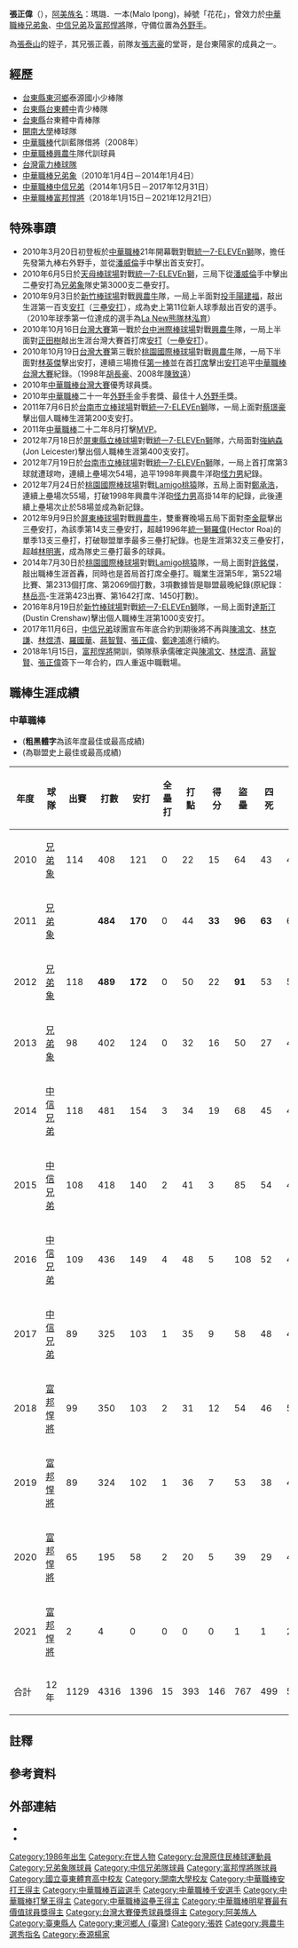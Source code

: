 {{Infobox CPBL player|
|name=張正偉|
|image=張正偉.JPG|
|width=|
|position=外野手|
|team=|
|number=6|
|bats=左|
|throws=左|
|birthdate={{birth_date_and_age|1986|8|5|mf=y}}|
|birthplace={{TWN}}[[臺東縣|臺東縣]][[東河鄉_(臺灣)|東河鄉]]|
|debutdate=3月20日
|debutyear=2010年
|debutteam=兄弟象
|statyear=2021年球季
|stat1label=打擊率
|stat1value=0.323
|stat2label=全壘打
|stat2value=15
|stat3label=打點
|stat3value=393
|stat4label=盜壘
|stat4value=146
|teams=<nowiki></nowiki> 
*[[兄弟象|兄弟象]]（2010年1月4日－2014年1月4日）
*[[中信兄弟|中信兄弟]]（2014年1月5日－2017年12月31日）
*[[富邦悍將|富邦悍將]]（2018年1月15日－2021年12月21日）
|awards=<nowiki></nowiki>
*中華職棒年度總冠軍：2010
*[[中華職棒打擊王|中華職棒打擊王]]：2011
*[[中華職棒安打王|中華職棒安打王]]：2011、2012
*[[中華職棒盜壘王|中華職棒盜壘王]]：2011
*[[中華職棒最佳十人獎|中華職棒最佳十人獎]]（外野手）：2010、2011、2012、2013、2014、2015、2017
*[[中華職棒金手套獎|中華職棒金手套獎]]（外野手）：2010、2014
*[[中華職棒單月MVP|中華職棒單月MVP]]：2011/08
*[[中華職棒明星賽|中華職棒明星賽]]：2010、2011、2012、2013、2014、2015、2016、2017
*[[中華職棒總冠軍賽優秀球員獎|優秀球員獎]]（2010勝方、2015敗方）
}}

'''張正偉'''（{{bd|1986年|8月5日}}），[[阿美族|阿美]][[台灣原住民命名文化|族名]]：瑪璐．一本(Malo Ipong)，綽號「花花」，曾效力於[[中華職棒|中華職棒]][[兄弟象|兄弟象]]、[[中信兄弟|中信兄弟]]及[[富邦悍將|富邦悍將]]隊，守備位置為[[外野手|外野手]]。

為[[張泰山|張泰山]]的姪子，其兄張正義，前隊友[[張志豪|張志豪]]的堂哥，是台東陽家的成員之一。

==經歷==
*[[台東縣|台東縣]][[東河鄉_(台灣)|東河鄉]]泰源國小少棒隊
*[[國立臺東大學附屬體育高級中學|台東縣台東體中]]青少棒隊
*[[台東縣|台東縣]]台東體中青棒隊
*[[開南大學|開南大學]]棒球隊
*[[中華職棒|中華職棒]]代訓藍隊借將（2008年）
*[[中華職棒|中華職棒]][[興農牛|興農牛]]隊代訓球員
*[[台灣電力棒球隊|台灣電力棒球隊]]
*[[中華職棒|中華職棒]][[兄弟象|兄弟象]]（2010年1月4日－2014年1月4日）
*[[中華職棒|中華職棒]][[中信兄弟|中信兄弟]]（2014年1月5日－2017年12月31日）
*[[中華職棒|中華職棒]][[富邦悍將|富邦悍將]]（2018年1月15日－2021年12月21日）

==特殊事蹟== 
*2010年3月20日初登板於[[中華職棒|中華職棒]]21年開幕戰對戰[[統一7-ELEVEn獅|統一7-ELEVEn獅]]隊，擔任先發第九棒右外野手，並從[[潘威倫|潘威倫]]手中擊出首支安打。
*2010年6月5日於[[天母棒球場|天母棒球場]]對戰[[統一7-ELEVEn獅|統一7-ELEVEn獅]]，三局下從[[潘威倫|潘威倫]]手中擊出二壘安打為[[兄弟象|兄弟象]]隊史第3000支二壘安打。
*2010年9月3日於[[新竹棒球場|新竹棒球場]]對戰[[興農牛|興農牛]]隊，一局上半面對[[投手|投手]][[陽建福|陽建福]]，敲出生涯第一百支[[安打|安打]]（[[三壘安打|三壘安打]]），成為史上第11位新人球季敲出百安的選手。（2010年球季第一位達成的選手為[[La_New熊隊|La New熊隊]][[林泓育|林泓育]]）
*2010年10月16日[[台灣大賽|台灣大賽]]第一戰於[[台中洲際棒球場|台中洲際棒球場]]對戰[[興農牛|興農牛]]隊，一局上半面對[[正田樹|正田樹]]敲出生涯台灣大賽首打席[[安打|安打]]（[[一壘安打|一壘安打]]）。
*2010年10月19日[[台灣大賽|台灣大賽]]第三戰於[[桃園國際棒球場|桃園國際棒球場]]對戰[[興農牛|興農牛]]隊，一局下半面對[[林英傑|林英傑]]擊出安打，連續三場擔任[[第一棒|第一棒]]並在首[[打席|打席]]擊出[[安打|安打]]追平[[中華職棒|中華職棒]][[台灣大賽|台灣大賽]]紀錄。（1998年[[胡長豪|胡長豪]]、2008年[[陳致遠|陳致遠]]）
*2010年[[中華職棒|中華職棒]][[台灣大賽|台灣大賽]]優秀球員獎。
*2010年[[中華職棒|中華職棒]]二十一年[[外野手|外野手]]金手套獎、最佳十人[[外野手|外野手]]獎。
*2011年7月6日於[[台南市立棒球場|台南市立棒球場]]對戰[[統一7-ELEVEn獅|統一7-ELEVEn獅]]隊，一局上面對[[蔡璟豪|蔡璟豪]]擊出個人職棒生涯第200支安打。
*2011年[[中華職棒|中華職棒]]二十二年8月打擊[[MVP|MVP]]。
*2012年7月18日於[[屏東縣立棒球場|屏東縣立棒球場]]對戰[[統一7-ELEVEn獅|統一7-ELEVEn獅]]隊，六局面對[[強納森|強納森]](Jon Leicester)擊出個人職棒生涯第400支安打。
*2012年7月19日於[[台南市立棒球場|台南市立棒球場]]對戰[[統一7-ELEVEn獅|統一7-ELEVEn獅]]隊，一局上首打席第3球就遭球吻，連續上壘場次54場，追平1998年興農牛洋砲[[怪力男|怪力男]]紀錄。
*2012年7月24日於[[桃園國際棒球場|桃園國際棒球場]]對戰[[Lamigo桃猿|Lamigo桃猿]]隊，五局上面對[[鄭承浩|鄭承浩]]，連續上壘場次55場，打破1998年興農牛洋砲[[怪力男|怪力男]]高掛14年的紀錄，此後連續上壘場次止於58場並成為新記錄。
*2012年9月9日於[[屏東棒球場|屏東棒球場]]對戰[[興農牛|興農牛]]，雙重賽晚場五局下面對[[李金龍|李金龍]]擊出三壘安打，為該季第14支三壘安打，超越1996年[[統一獅|統一獅]][[羅偉H.R|羅偉]](Hector Roa)的單季13支三壘打，打破聯盟單季最多三壘打紀錄。也是生涯第32支三壘安打，超越[[林明憲|林明憲]]，成為隊史三壘打最多的球員。
*2014年7月30日於[[桃園國際棒球場|桃園國際棒球場]]對戰[[Lamigo桃猿|Lamigo桃猿]]隊，一局上面對[[許銘傑|許銘傑]]，敲出職棒生涯首轟，同時也是首局首打席全壘打。職業生涯第5年，第522場比賽、第2313個打席、第2069個打數，3項數據皆是聯盟最晚紀錄(原紀錄：[[林岳亮|林岳亮]]-生涯第423出賽、第1642打席、1450打數)。
*2016年8月19日於[[新竹棒球場|新竹棒球場]]對戰[[統一7-ELEVEn獅|統一7-ELEVEn獅]]隊，一局上面對[[達斯汀|達斯汀]](Dustin Crenshaw)擊出個人職棒生涯第1000支安打。
*2017年11月6日，[[中信兄弟|中信兄弟]]球團宣布年底合約到期後將不再與[[陳鴻文|陳鴻文]]、[[林克謙|林克謙]]、[[林煜清|林煜清]]、[[羅國華_(1986年)|羅國華]]、[[蔣智賢|蔣智賢]]、[[張正偉|張正偉]]、[[鄭達鴻|鄭達鴻]]進行續約。
*2018年1月15日，[[富邦悍將|富邦悍將]]開訓，領隊蔡承儒確定與[[陳鴻文|陳鴻文]]、[[林煜清|林煜清]]、[[蔣智賢|蔣智賢]]、[[張正偉|張正偉]]簽下一年合約，四人重返中職戰場。
==職棒生涯成績==
===中華職棒===
*('''粗黑體字'''為該年度最佳或最高成績)
*({{Color|red|'''粗紅體字'''}}為聯盟史上最佳或最高成績)
{|Border=1 WIDTH=800PX
|- align="center"
!年度||球隊||出賽||打數||安打||全壘打||打點||得分||盜壘||四死||被三振||壘打數||雙殺打||打擊率||上壘率||長打率||整體攻擊指數
|- align="center"
|2010||[[兄弟象|兄弟象]]||114||408||121||0||22||15||64||43||45||154||6||0.297||0.360||0.377||0.737
|- align=center
|2011||[[兄弟象|兄弟象]]||{{Color|red|'''120'''}}||'''484'''||'''170'''||0||44||'''33'''||'''96'''||'''63'''||64||212||3||'''0.351'''||'''0.424'''||0.438||0.862
|- align=center
|2012||[[兄弟象|兄弟象]]||118||'''489'''||'''172'''||0||50||22||'''91'''||53||54||228||13||0.352||0.411||0.466||0.877
|- align=center
|2013||[[兄弟象|兄弟象]]||98||402||124||0||32||16||50||27||40||145||8||0.308||0.351||0.361||0.712
|- align=center
|2014||[[中信兄弟|中信兄弟]]||118||481||154||3||34||19||68||45||40||194||7||0.320||0.375||0.403||0.778
|- align=center
|2015||[[中信兄弟|中信兄弟]]||108||418||140||2||41||3||85||54||40||177||6||0.335||0.408||0.423||0.831
|- align=center
|2016||[[中信兄弟|中信兄弟]]||109||436||149||4||48||5||108||52||41||185||7||0.342||0.402||0.424||0.832
|- align=center
|2017||[[中信兄弟|中信兄弟]]||89||325||103||1||35||9||58||48||40||137||9||0.317||0.403||0.422||0.825
|- align="center"
|2018||[[富邦悍將|富邦悍將]]||99||350||103||2||31||12||54||46||54||130||5||0.294||0.374||0.371||0.745
|- align="center"
|2019||[[富邦悍將|富邦悍將]]||89||324||102||1||36||7||53||38||49||127||3||0.315||0.378||0.392||0.777
|- align="center"
|2020||[[富邦悍將|富邦悍將]]||65||195||58||2||20||5||39||29||42||74||6||0.297||0.387||0.379||0.766
|- align="center"
|2021||[[富邦悍將|富邦悍將]]||2||4||0||0||0||0||1||1||2||0||0||0.000||0.200||0.000||0.200
|- style="color:black; background-color:yellow" align="center"
|合計||12年||1129||4316||1396||15||393||146||767||499||511||1763||73||0.323||0.391||0.408||0.799
|}

==註釋==
{{ReflistH}}
{{NoteFoot}}
{{ReflistF}}
==參考資料==
{{reflist}}
==外部連結==
{{台灣棒球維基館|張正偉}}
{{中華職棒球員資料|id=R457|name=張正偉}}
*{{Facebook|張正偉張花花-129771813778668}}
*{{Instagram|kanniya9695}}
{{start box}}
{{s-awards}}
{{s-before|[[彭政閔|彭政閔]]}}
{{s-title|[[中華職棒打擊王|中華職棒打擊王]]|2011年}}
{{s-after|[[潘武雄|潘武雄]]}}
{{s-before|[[張泰山|張泰山]]}}
{{s-title|[[中華職棒安打王|中華職棒安打王]]|2011年-2012年}}
{{s-after|[[林益全|林益全]]}}
{{s-before|[[鄭達鴻_(臺灣)|鄭達鴻]]}}
{{s-title|[[中華職棒盜壘王|中華職棒盜壘王]]|2011年}}
{{s-after|[[張志豪|張志豪]]}}
{{s-before|[[潘武雄|潘武雄]]}}
{{s-title|[[中華職棒總冠軍賽優秀球員獎|中華職棒總冠軍賽優秀球員獎]](勝方)|2010年}}
{{s-after|[[張泰山|張泰山]]}}
{{s-before|[[林煜清|林煜清]]}}
{{s-title|[[中華職棒總冠軍賽優秀球員獎|中華職棒總冠軍賽優秀球員獎]](敗方)|2015年}}
{{s-after|[[彭政閔|彭政閔]]}}
{{s-before|[[詹智堯|詹智堯]]、[[張建銘|張建銘]]、[[劉芙豪|劉芙豪]]<br>[[張建銘|張建銘]]、[[張志豪|張志豪]]、[[詹智堯|詹智堯]]}}
{{s-title|[[中華職棒金手套獎|中華職棒金手套獎]](外野手)|2010年<br>2014年}}
{{s-after|[[鍾承佑|鍾承佑]]、[[蘇建榮_(1983年)|蘇建榮]]、[[劉芙豪|劉芙豪]]<br>[[余德龍|余德龍]]、[[羅國龍|羅國龍]]、[[詹智堯|詹智堯]]}}
{{s-before|[[張建銘|張建銘]]、[[潘武雄|潘武雄]]、[[周思齊|周思齊]]<br>[[王柏融|王柏融]]、[[林哲瑄|林哲瑄]]、[[高國輝|高國輝]]}}
{{s-title|[[中華職棒最佳十人獎|中華職棒最佳十人獎]](外野手)|2010-2015年<br>2017年}}
{{s-after|[[王柏融|王柏融]]、[[林哲瑄|林哲瑄]]、[[高國輝|高國輝]]<br>[[王柏融|王柏融]]、[[陳子豪|陳子豪]]、[[藍寅倫|藍寅倫]]}}
{{end box}}
{{富邦悍將隊球員名單}}
{{中華職棒千安球員}}
{{中華職棒百盜球員}}
{{兄弟象2010年中華職棒總冠軍}}
{{2013年世界棒球經典賽資格賽中華成棒代表隊}}
{{2013年世界棒球經典賽中華成棒代表隊}}
{{2017年世界棒球經典賽中華成棒代表隊}}
{{DEFAULTSORT:Chang Cheng Wei}}
[[Category:1986年出生|Category:1986年出生]]
[[Category:在世人物|Category:在世人物]]
[[Category:台灣原住民棒球運動員|Category:台灣原住民棒球運動員]]
[[Category:兄弟象隊球員|Category:兄弟象隊球員]]
[[Category:中信兄弟隊球員|Category:中信兄弟隊球員]]
[[Category:富邦悍將隊球員|Category:富邦悍將隊球員]]
[[Category:國立臺東體育高中校友|Category:國立臺東體育高中校友]]
[[Category:開南大學校友|Category:開南大學校友]]
[[Category:中華職棒安打王得主|Category:中華職棒安打王得主]]
[[Category:中華職棒百盜選手|Category:中華職棒百盜選手]]
[[Category:中華職棒千安選手|Category:中華職棒千安選手]]
[[Category:中華職棒打擊王得主|Category:中華職棒打擊王得主]]
[[Category:中華職棒盜壘王得主|Category:中華職棒盜壘王得主]]
[[Category:中華職棒明星賽最有價值球員獎得主|Category:中華職棒明星賽最有價值球員獎得主]]
[[Category:台灣大賽優秀球員獎得主|Category:台灣大賽優秀球員獎得主]]
[[Category:阿美族人|Category:阿美族人]]
[[Category:臺東縣人|Category:臺東縣人]]
[[Category:東河鄉人_(臺灣)|Category:東河鄉人 (臺灣)]]
[[Category:張姓|Category:張姓]]
[[Category:興農牛選秀指名|Category:興農牛選秀指名]]
[[Category:泰源楊家|Category:泰源楊家]]